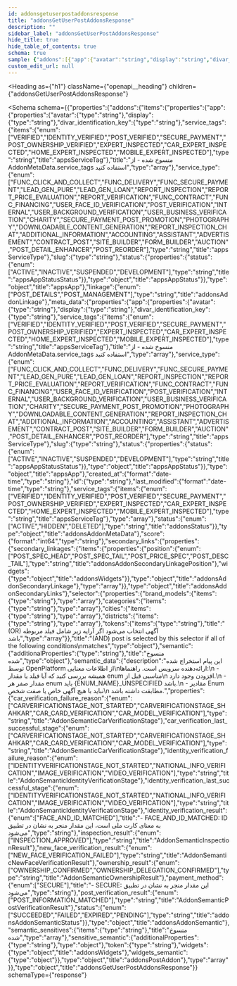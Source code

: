 ```yaml
---
id: addonsgetuserpostaddonsresponse
title: "addonsGetUserPostAddonsResponse"
description: ""
sidebar_label: "addonsGetUserPostAddonsResponse"
hide_title: true
hide_table_of_contents: true
schema: true
sample: {"addons":[{"app":{"avatar":"string","display":"string","divar_identification_key":"string","service_tags":["VERIFIED"],"service_type":"FUNC_CLICK_AND_COLLECT","slug":"string","status":{"status":"ACTIVE"}},"linkage":"POST_DETAILS","meta_data":{"app":{"avatar":"string","display":"string","divar_identification_key":"string","service_tags":["VERIFIED"],"service_type":"FUNC_CLICK_AND_COLLECT","slug":"string","status":{"status":"ACTIVE"}},"created_at":"2024-07-29T15:51:28.071Z","id":"string","last_modified":"2024-07-29T15:51:28.071Z","service_tags":["VERIFIED"],"status":"ACTIVE"},"score":"string","secondary_links":{"secondary_linkages":[{"position":"POST_SPEC_HEAD","widgets":{}}]},"selector":{"brand_models":["string"],"categories":["string"],"cities":["string"],"districts":["string"],"tokens":["string"]},"semantic":{},"semantic_data":{"car_verification_failure_reason":"CARVERIFICATIONSTAGE_NOT_STARTED","car_verification_last_successful_stage":"CARVERIFICATIONSTAGE_NOT_STARTED","identity_verification_failure_reason":"IDENTITYVERIFICATIONSTAGE_NOT_STARTED","identity_verification_last_successful_stage":"IDENTITYVERIFICATIONSTAGE_NOT_STARTED","identity_verification_result":"FACE_AND_ID_MATCHED","inspection_result":"INSPECTION_APPROVED","new_face_verification_result":"NEW_FACE_VERIFICATION_FAILED","ownership_result":"OWNERSHIP_CONFIRMED","payment_method":"SECURE","post_verification_result":"POST_INFORMATION_MATCHED","status":"SUCCEEDED"},"semantic_sensitives":["string"],"sensitive_semantic":{},"token":"string","widgets":{},"widgets_semantic":{}}]}
custom_edit_url: null
---
```



<Heading
  as={"h1"}
  className={"openapi__heading"}
  children={"addonsGetUserPostAddonsResponse"}
>
</Heading>





<Schema
  schema={{"properties":{"addons":{"items":{"properties":{"app":{"properties":{"avatar":{"type":"string"},"display":{"type":"string"},"divar_identification_key":{"type":"string"},"service_tags":{"items":{"enum":["VERIFIED","IDENTITY_VERIFIED","POST_VERIFIED","SECURE_PAYMENT","POST_OWNERSHIP_VERIFIED","EXPERT_INSPECTED","CAR_EXPERT_INSPECTED","HOME_EXPERT_INSPECTED","MOBILE_EXPERT_INSPECTED"],"type":"string","title":"appsServiceTag"},"title":"منسوخ شده - از AddonMetaData.service_tags استفاده کنید","type":"array"},"service_type":{"enum":["FUNC_CLICK_AND_COLLECT","FUNC_DELIVERY","FUNC_SECURE_PAYMENT","LEAD_GEN_PURE","LEAD_GEN_LOAN","REPORT_INSPECTION","REPORT_PRICE_EVALUATION","REPORT_VERIFICATION","FUNC_CONTRACT","FUNC_FINANCING","USER_FACE_ID_VERIFICATION","POST_VERIFICATION","INTERNAL","USER_BACKGROUND_VERIFICATION","USER_BUSINESS_VERIFICATION","CHARITY","SECURE_PAYMENT_POST_PROMOTION","PHOTOGRAPHY","DOWNLOADABLE_CONTENT_GENERATION","REPORT_INSPECTION_CHAT","ADDITIONAL_INFORMATION","ACCOUNTING","ASSISTANT","ADVERTISEMENT","CONTRACT_POST","SITE_BUILDER","FORM_BUILDER","AUCTION","POST_DETAIL_ENHANCER","POST_REORDER"],"type":"string","title":"appsServiceType"},"slug":{"type":"string"},"status":{"properties":{"status":{"enum":["ACTIVE","INACTIVE","SUSPENDED","DEVELOPMENT"],"type":"string","title":"appsAppStatusStatus"}},"type":"object","title":"appsAppStatus"}},"type":"object","title":"appsApp"},"linkage":{"enum":["POST_DETAILS","POST_MANAGEMENT"],"type":"string","title":"addonsAddonLinkage"},"meta_data":{"properties":{"app":{"properties":{"avatar":{"type":"string"},"display":{"type":"string"},"divar_identification_key":{"type":"string"},"service_tags":{"items":{"enum":["VERIFIED","IDENTITY_VERIFIED","POST_VERIFIED","SECURE_PAYMENT","POST_OWNERSHIP_VERIFIED","EXPERT_INSPECTED","CAR_EXPERT_INSPECTED","HOME_EXPERT_INSPECTED","MOBILE_EXPERT_INSPECTED"],"type":"string","title":"appsServiceTag"},"title":"منسوخ شده - از AddonMetaData.service_tags استفاده کنید","type":"array"},"service_type":{"enum":["FUNC_CLICK_AND_COLLECT","FUNC_DELIVERY","FUNC_SECURE_PAYMENT","LEAD_GEN_PURE","LEAD_GEN_LOAN","REPORT_INSPECTION","REPORT_PRICE_EVALUATION","REPORT_VERIFICATION","FUNC_CONTRACT","FUNC_FINANCING","USER_FACE_ID_VERIFICATION","POST_VERIFICATION","INTERNAL","USER_BACKGROUND_VERIFICATION","USER_BUSINESS_VERIFICATION","CHARITY","SECURE_PAYMENT_POST_PROMOTION","PHOTOGRAPHY","DOWNLOADABLE_CONTENT_GENERATION","REPORT_INSPECTION_CHAT","ADDITIONAL_INFORMATION","ACCOUNTING","ASSISTANT","ADVERTISEMENT","CONTRACT_POST","SITE_BUILDER","FORM_BUILDER","AUCTION","POST_DETAIL_ENHANCER","POST_REORDER"],"type":"string","title":"appsServiceType"},"slug":{"type":"string"},"status":{"properties":{"status":{"enum":["ACTIVE","INACTIVE","SUSPENDED","DEVELOPMENT"],"type":"string","title":"appsAppStatusStatus"}},"type":"object","title":"appsAppStatus"}},"type":"object","title":"appsApp"},"created_at":{"format":"date-time","type":"string"},"id":{"type":"string"},"last_modified":{"format":"date-time","type":"string"},"service_tags":{"items":{"enum":["VERIFIED","IDENTITY_VERIFIED","POST_VERIFIED","SECURE_PAYMENT","POST_OWNERSHIP_VERIFIED","EXPERT_INSPECTED","CAR_EXPERT_INSPECTED","HOME_EXPERT_INSPECTED","MOBILE_EXPERT_INSPECTED"],"type":"string","title":"appsServiceTag"},"type":"array"},"status":{"enum":["ACTIVE","HIDDEN","DELETED"],"type":"string","title":"addonsStatus"}},"type":"object","title":"addonsAddonMetaData"},"score":{"format":"int64","type":"string"},"secondary_links":{"properties":{"secondary_linkages":{"items":{"properties":{"position":{"enum":["POST_SPEC_HEAD","POST_SPEC_TAIL","POST_PRICE_SPEC","POST_DESC_TAIL"],"type":"string","title":"addonsAddonSecondaryLinkagePosition"},"widgets":{"type":"object","title":"addonsWidgets"}},"type":"object","title":"addonsAddonSecondaryLinkage"},"type":"array"}},"type":"object","title":"addonsAddonSecondaryLinks"},"selector":{"properties":{"brand_models":{"items":{"type":"string"},"type":"array"},"categories":{"items":{"type":"string"},"type":"array"},"cities":{"items":{"type":"string"},"type":"array"},"districts":{"items":{"type":"string"},"type":"array"},"tokens":{"items":{"type":"string"},"title":"(OR) آگهی انتخاب می‌شود اگر آرایه زیر شامل فیلد مربوطه باشد","type":"array"}},"title":"(AND) post is selected by this selector if all of the following conditions\nmatches","type":"object"},"semantic":{"additionalProperties":{"type":"string"},"title":"منسوخ شده","type":"object"},"semantic_data":{"description":"این پیام استخراج شده توسط OpenPlatform از اطلاعات معنایی\nارائه‌دهنده سرویس است. راهنماها:\n - همیشه بررسی کنید که آیا فیلد یا مقدار enum مناسبی قبل از\n افزودن وجود دارد.\n - مقدار صفر هر enum باید {ENUM_NAME}_UNSPECIFIED باشد.\n - مقادیر Enum نباید با هیچ آگهی خاص یا صفت شخص\n مطابقت داشته باشد.","properties":{"car_verification_failure_reason":{"enum":["CARVERIFICATIONSTAGE_NOT_STARTED","CARVERIFICATIONSTAGE_SHAHKAR","CAR_CARD_VERIFICATION","CAR_MODEL_VERIFICATION"],"type":"string","title":"AddonSemanticCarVerificationStage"},"car_verification_last_successful_stage":{"enum":["CARVERIFICATIONSTAGE_NOT_STARTED","CARVERIFICATIONSTAGE_SHAHKAR","CAR_CARD_VERIFICATION","CAR_MODEL_VERIFICATION"],"type":"string","title":"AddonSemanticCarVerificationStage"},"identity_verification_failure_reason":{"enum":["IDENTITYVERIFICATIONSTAGE_NOT_STARTED","NATIONAL_INFO_VERIFICATION","IMAGE_VERIFICATION","VIDEO_VERIFICATION"],"type":"string","title":"AddonSemanticIdentityVerificationStage"},"identity_verification_last_successful_stage":{"enum":["IDENTITYVERIFICATIONSTAGE_NOT_STARTED","NATIONAL_INFO_VERIFICATION","IMAGE_VERIFICATION","VIDEO_VERIFICATION"],"type":"string","title":"AddonSemanticIdentityVerificationStage"},"identity_verification_result":{"enum":["FACE_AND_ID_MATCHED"],"title":"- FACE_AND_ID_MATCHED: ID به معنای کارت ملی است، این مقدار منجر به نشان در تطبیق می‌شود","type":"string"},"inspection_result":{"enum":["INSPECTION_APPROVED"],"type":"string","title":"AddonSemanticInspectionResult"},"new_face_verification_result":{"enum":["NEW_FACE_VERIFICATION_FAILED"],"type":"string","title":"AddonSemanticNewFaceVerificationResult"},"ownership_result":{"enum":["OWNERSHIP_CONFIRMED","OWNERSHIP_DELEGATION_CONFIRMED"],"type":"string","title":"AddonSemanticOwnershipResult"},"payment_method":{"enum":["SECURE"],"title":"- SECURE: این مقدار منجر به نشان در تطبیق می‌شود","type":"string"},"post_verification_result":{"enum":["POST_INFORMATION_MATCHED"],"type":"string","title":"AddonSemanticPostVerificationResult"},"status":{"enum":["SUCCEEDED","FAILED","EXPIRED","PENDING"],"type":"string","title":"addonsAddonSemanticStatus"}},"type":"object","title":"addonsAddonSemantic"},"semantic_sensitives":{"items":{"type":"string"},"title":"منسوخ شده","type":"array"},"sensitive_semantic":{"additionalProperties":{"type":"string"},"type":"object"},"token":{"type":"string"},"widgets":{"type":"object","title":"addonsWidgets"},"widgets_semantic":{"type":"object"}},"type":"object","title":"addonsPostAddon"},"type":"array"}},"type":"object","title":"addonsGetUserPostAddonsResponse"}}
  schemaType={"response"}
>
  
</Schema>
            